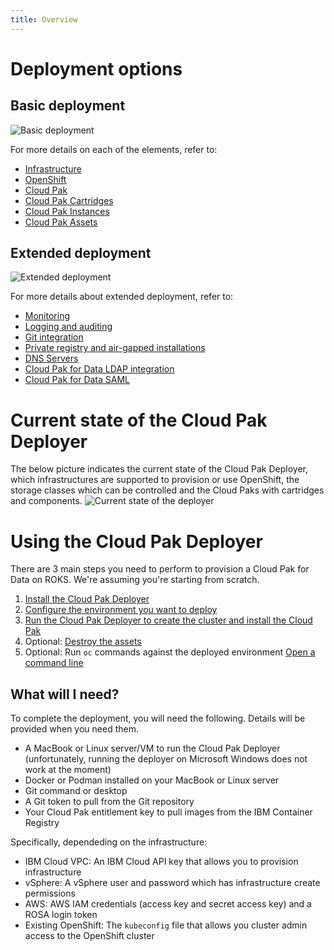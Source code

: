 ```yaml
---
title: Overview
---
```


# Deployment options

## Basic deployment
![Basic deployment](./cloud-pak-context-deployment-basic.png)

For more details on each of the elements, refer to:
* [Infrastructure](/cpd-design/components/infrastructure)
* [OpenShift](/cpd-design/components/openshift)
* [Cloud Pak](/cpd-design/components/cloud-pak)
* [Cloud Pak Cartridges](/cpd-design/components/cp4d-cartridges)
* [Cloud Pak Instances](/cpd-design/components/cp4d-instances)
* [Cloud Pak Assets](/cpd-design/components/cp4d-assets)

## Extended deployment
![Extended deployment](./cloud-pak-context-deployment-full.png)

For more details about extended deployment, refer to:
* [Monitoring](/cpd-design/components/monitoring)
* [Logging and auditing](/cpd-design/components/logging-auditing)
* [Git integration](/cpd-design/components/git)
* [Private registry and air-gapped installations](/cpd-design/components/private-registry)
* [DNS Servers](/cpd-design/components/dns)
* [Cloud Pak for Data LDAP integration](/cpd-design/components/cp4d-ldap)
* [Cloud Pak for Data SAML](/cpd-design/components/cp4d-saml)

# Current state of the Cloud Pak Deployer
The below picture indicates the current state of the Cloud Pak Deployer, which infrastructures are supported to provision or use OpenShift, the storage classes which can be controlled and the Cloud Paks with cartridges and components.
![Current state of the deployer](./cp-deploy-current-state.png)

# Using the Cloud Pak Deployer
There are 3 main steps you need to perform to provision a Cloud Pak for Data on ROKS. We're assuming you're starting from scratch.

1. [Install the Cloud Pak Deployer](/cp-deploy/install)
2. [Configure the environment you want to deploy](/cp-deploy/configure)
3. [Run the Cloud Pak Deployer to create the cluster and install the Cloud Pak](/cp-deploy-run)
4. Optional: [Destroy the assets](/cp-deploy/destroy)
5. Optional: Run `oc` commands against the deployed environment [Open a command line](/cp-deploy/command)

## What will I need?
To complete the deployment, you will need the following. Details will be provided when you need them.
* A MacBook or Linux server/VM to run the Cloud Pak Deployer (unfortunately, running the deployer on Microsoft Windows does not work at the moment)
* Docker or Podman installed on your MacBook or Linux server
* Git command or desktop
* A Git token to pull from the Git repository
* Your Cloud Pak entitlement key to pull images from the IBM Container Registry

Specifically, dependeding on the infrastructure:
* IBM Cloud VPC: An IBM Cloud API key that allows you to provision infrastructure
* vSphere: A vSphere user and password which has infrastructure create permissions
* AWS: AWS IAM credentials (access key and secret access key) and a ROSA login token
* Existing OpenShift: The `kubeconfig` file that allows you cluster admin access to the OpenShift cluster